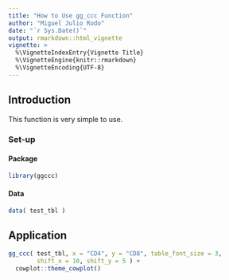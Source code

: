 ```yaml
---
title: "How to Use gg_ccc Function"
author: "Miguel Julio Rodo"
date: "`r Sys.Date()`"
output: rmarkdown::html_vignette
vignette: >
  %\VignetteIndexEntry{Vignette Title}
  %\VignetteEngine{knitr::rmarkdown}
  %\VignetteEncoding{UTF-8}
---
```


## Introduction

This function is very simple to use. 

### Set-up

#### Package
```r
library(ggccc)
```

#### Data
```r
data( test_tbl )
```

## Application

```r
gg_ccc( test_tbl, x = "CD4", y = "CD8", table_font_size = 3, 
        shift_x = 10, shift_y = 5 ) +
  cowplot::theme_cowplot()
```

